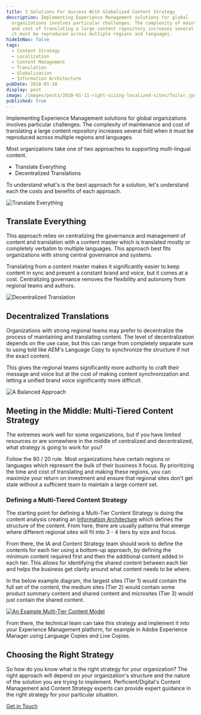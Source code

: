 ```yaml
---
title: 3 Solutions For Success With Globalized Content Strategy
description: Implementing Experience Management solutions for global
  organizations involves particular challenges. The complexity of maintenance
  and cost of translating a large content repository increases several fold when
  it must be reproduced across multiple regions and languages.
hideInNav: false
tags:
  - Content Strategy
  - Localization
  - Content Management
  - Translation
  - Globalization
  - Information Architecture
pubDate: 2018-01-10
display: post
image: /images/posts/2018-01-11-right-sizing-localized-sites/Tailor.jpg
published: true
---
```


Implementing Experience Management solutions for global organizations involves particular challenges. The complexity of maintenance and cost of translating a large content repository increases several fold when it must be reproduced across multiple regions and languages.

Most organizations take one of two approaches to supporting multi-lingual content.

* Translate Everything
* Decentralized Translations

To understand what's is the best approach for a solution, let's understand each the costs and benefits of each approach.

![Translate Everything](/images/posts/2018-01-11-right-sizing-localized-sites/everything.jpg)

## Translate Everything

This approach relies on centralizing the governance and management of content and translation with a content master which is translated mostly or completely verbatim to multiple languages. This approach best fits organizations with strong central governance and systems.

Translating from a content master makes it significantly easier to keep content in sync and present a constant brand and voice, but it comes at a cost. Centralizing governance removes the flexibility and autonomy from regional teams and authors.

![Decentralized Translation](/images/posts/2018-01-11-right-sizing-localized-sites/distributed.jpg)

## Decentralized Translations

Organizations with strong regional teams may prefer to decentralize the process of maintaining and translating content. The level of decentralization depends on the use case, but this can range from completely separate sure to using told like AEM's Language Copy to synchronize the structure if not the exact content.

This gives the regional teams significantly more authority to craft their message and voice but at the cost of making content synchronization and letting a unified brand voice significantly more difficult.

![A Balanced Approach](/images/posts/2018-01-11-right-sizing-localized-sites/balance.jpg)

## Meeting in the Middle: Multi-Tiered Content Strategy

The extremes work well for some organizations, but if you have limited resources or are somewhere in the middle of centralized and decentralized, what strategy is going to work for you?

Follow the 80 / 20 rule. Most organizations have certain regions or languages which represent the bulk of their business it focus. By prioritizing the time and cost of translating and making these regions, you can maximize your return on investment and ensure that regional sites don't get stale without a sufficient team to maintain a large content set.

### Defining a Multi-Tiered Content Strategy

The starting point for defining a Multi-Tier Content Strategy is doing the content analysis creating an [Information Architecture](https://blogs.perficient.com/adobe/2017/08/23/information-architecture-key-to-digital-marketing-success/) which defines the structure of the content. From here, there are usually patterns that emerge where different regional sites will fit into 3 - 4 tiers by size and focus. 

From there, the IA and Content Strategy team should work to define the contents for each tier using a bottom-up approach, by defining the minimum content required first and then the additional content added in each tier. This allows for identifying the shared content between each tier and helps the business get clarity around what content needs to be where.

In the below example diagram, the largest sites (Tier 1) would contain the full set of the content, the medium sites (Tier 2) would contain some product summary content and shared content and microsites (Tier 3) would just contain the shared content.

[![An Example Multi-Tier Content Model](/images/posts/2018-01-11-right-sizing-localized-sites/Example_Multi-Tiered_Content_Model.png)](/images/posts/2018-01-11-right-sizing-localized-sites/Example%5FMulti-Tiered%5FContent%5FModel.png)

From there, the technical team can take this strategy and implement it into your Experience Management platform, for example in Adobe Experience Manager using Language Copies and Live Copies.

## Choosing the Right Strategy

So how do you know what is the right strategy for your organization? The right approach will depend on your organization's structure and the nature of the solution you are trying to implement. Perficient/Digital's Content Management and Content Strategy experts can provide expert guidance in the right strategy for your particular situation.

[Get in Touch](https://www.perficientdigital.com/get-in-touch)
